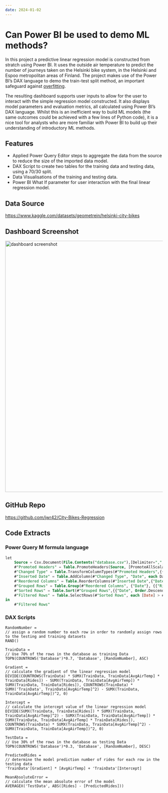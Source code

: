 ```yaml
---
date: 2024-01-02
---
```


# Can Power BI be used to demo ML methods?

In this project a predictive linear regression model is constructed from stratch using Power BI. It uses the outside air temperature to predict the number of journeys taken on the Helsinki bike system, in the Helsinki and Espoo metropolitan areas of Finland. The project makes use of the Power BI's DAX language to demo the train-test split method, an important safeguard against [overfitting](https://en.wikipedia.org/wiki/Overfitting).  

The resulting dashboard supports user inputs to allow for the user to interact with the simple regression model constructed. It also displays model parameters and evaluation metrics, all calculated using Power BI's DAX language. Whilst this is an inefficient way to build ML models (the same outcomes could be achieved with a few lines of Python code), it is a nice tool for analysts who are more familiar with Power BI to build up their understanding of introductory ML methods. 

## Features

- Applied Power Query Editor steps to aggregate the data from the source to reduce the size of the imported data model.
- DAX Script to create two tables for the training data and testing data, using a 70/30 split.
- Data Visualisations of the training and testing data.
- Power BI What If parameter for user interaction with the final linear regression model.

## Data Source

[https://www.kaggle.com/datasets/geometrein/helsinki-city-bikes](https://www.kaggle.com/datasets/geometrein/helsinki-city-bikes)

## Dashboard Screenshot

<img src="screenshots/helsinki_bikes_dashboard.png" alt="dashboard screenshot" width="800"/>

## GitHub Repo

[https://github.com/jwr42/City-Bikes-Regression](https://github.com/jwr42/City-Bikes-Regression)

## Code Extracts

### Power Query M formula language

```sql
let
    Source = Csv.Document(File.Contents("database.csv"),[Delimiter=",", Columns=14, Encoding=65001, QuoteStyle=QuoteStyle.None]),
    #"Promoted Headers" = Table.PromoteHeaders(Source, [PromoteAllScalars=true]),
    #"Changed Type" = Table.TransformColumnTypes(#"Promoted Headers",{{"departure", type datetime}, {"return", type datetime}, {"departure_id", Int64.Type}, {"departure_name", type text}, {"return_id", Int64.Type}, {"return_name", type text}, {"distance (m)", type number}, {"duration (sec.)", Int64.Type}, {"avg_speed (km/h)", type number}, {"departure_latitude", type number}, {"departure_longitude", type number}, {"return_latitude", type number}, {"return_longitude", type number}, {"Air temperature (degC)", type number}}),
    #"Inserted Date" = Table.AddColumn(#"Changed Type", "Date", each DateTime.Date([departure]), type date),
    #"Reordered Columns" = Table.ReorderColumns(#"Inserted Date",{"Date", "departure", "return", "departure_id", "departure_name", "return_id", "return_name", "distance (m)", "duration (sec.)", "avg_speed (km/h)", "departure_latitude", "departure_longitude", "return_latitude", "return_longitude", "Air temperature (degC)"}),
    #"Grouped Rows" = Table.Group(#"Reordered Columns", {"Date"}, {{"Rides", each Table.RowCount(_), Int64.Type}, {"AvgAirTemp", each List.Average([#"Air temperature (degC)"]), type nullable number}}),
    #"Sorted Rows" = Table.Sort(#"Grouped Rows",{{"Date", Order.Descending}}),
    #"Filtered Rows" = Table.SelectRows(#"Sorted Rows", each [Date] > #date(2019, 1, 1))
in
    #"Filtered Rows"
```

### DAX Scripts

```
RandomNumber = 
// assign a random number to each row in order to randomly assign rows to the testing and training datasets
RAND()
```

```
TrainData = 
// Use 70% of the rows in the database as training Data
TOPN(COUNTROWS('Database')*0.7, 'Database', [RandomNumber], ASC)
```

```
Gradient = 
// calculate the gradient of the linear regression model
DIVIDE(COUNTROWS(TrainData) * SUMX(TrainData, TrainData[AvgAirTemp] * TrainData[Rides]) - SUMX(TrainData, TrainData[AvgAirTemp]) * SUMX(TrainData, TrainData[Rides]), COUNTROWS(TrainData) * SUMX('TrainData', TrainData[AvgAirTemp]^2) - SUMX(TrainData, TrainData[AvgAirTemp])^2, 0)
```

```
Intercept = 
// calculate the intercept value of the linear regression model
DIVIDE(SUMX(TrainData, TrainData[Rides]) * SUMX(TrainData, TrainData[AvgAirTemp]^2) - SUMX(TrainData, TrainData[AvgAirTemp]) * SUMX(TrainData, TrainData[AvgAirTemp] * TrainData[Rides]), COUNTROWS(TrainData) * SUMX(TrainData, TrainData[AvgAirTemp]^2) - SUMX(TrainData, TrainData[AvgAirTemp])^2, 0)
```

```
TestData = 
// Use 30% of the rows in the database as testing Data
TOPN(COUNTROWS('Database')*0.3, 'Database', [RandomNumber], DESC)
```

```
PredictedRides = 
// determine the model prediction number of rides for each row in the testing data
'TrainData'[Gradient] * [AvgAirTemp] + 'TrainData'[Intercept]
```

```
MeanAbsoluteError = 
// calculate the mean absolute error of the model
AVERAGEX('TestData', ABS([Rides] - [PredictedRides]))
```
